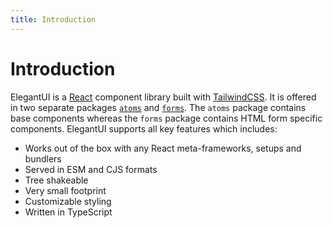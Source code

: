 ```yaml
---
title: Introduction
---
```


# Introduction

ElegantUI is a [React](https://reactjs.org/docs/getting-started.html) component library built with [TailwindCSS](https://tailwindcss.com/). It is offered in two separate packages [`atoms`](./atoms) and [`forms`](./forms). The `atoms` package contains base components whereas the `forms` package contains HTML form specific components. ElegantUI supports all key features which includes:

- Works out of the box with any React meta-frameworks, setups and bundlers
- Served in ESM and CJS formats
- Tree shakeable
- Very small footprint
- Customizable styling
- Written in TypeScript
